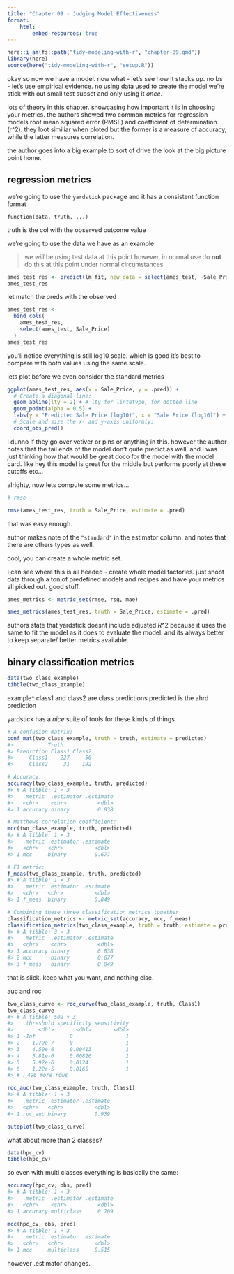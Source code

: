 ```yaml
---
title: "Chapter 09 - Judging Model Effectiveness"
format: 
    html:
        embed-resources: true
---
```


```r
here::i_am(fs::path("tidy-modeling-with-r", "chapter-09.qmd"))
library(here)
source(here("tidy-modeling-with-r", "setup.R"))
```


okay so now we have a model. now what - let's see how it stacks up.
no bs - let's use empirical evidence. no using data used to create the
model we're stick with out small test subset and only using it *once*.

lots of theory in this chapter. showcasing how important it is
in choosing your metrics.
the authors showed two common metrics for regression models
root mean squared error (RMSE) and coefficient of determination (r^2).
they loot similiar when ploted but the former is a measure of 
accuracy, while the latter measures correlation.

the author goes into a big example to sort of drive the look
at the big picture point home.

## regression metrics

we're going to use the `yardstick` package and it has a consistent
function format

`function(data, truth, ...)`

truth is the col with the observed outcome value

we're going to use the data we have as an example.

> we *will* be using test data at this point
> however, in normal use do **not** do this
> at this point under normal circumstances

```r
ames_test_res <- predict(lm_fit, new_data = select(ames_test, -Sale_Price))
ames_test_res
```


let match the preds with the observed

```r
ames_test_res <-
  bind_cols(
    ames_test_res,
    select(ames_test, Sale_Price)
  )
ames_test_res
```


you'll notice everything is still log10 scale. which is good
it's best to compare with both values using the same scale.

lets plot before we even consider the standard metrics

```r
ggplot(ames_test_res, aes(x = Sale_Price, y = .pred)) +
  # Create a diagonal line:
  geom_abline(lty = 2) + # lty for lintetype, for dotted line
  geom_point(alpha = 0.5) +
  labs(y = "Predicted Sale Price (log10)", x = "Sale Price (log10)") +
  # Scale and size the x- and y-axis uniformly:
  coord_obs_pred()
```

i dunno if they go over vetiver or pins or anything in this.
however the author notes that the tail ends of the model
don't quite predict as well. and I was just thinking how
that would be great doco for the model with the model card.
like hey this model is great for the middle but performs
poorly at these cutoffs etc...

alrighty, now lets compute some metrics...

```r
# rmse

rmse(ames_test_res, truth = Sale_Price, estimate = .pred)

```

that was easy enough.

author makes note of the `"standard"` in the estimator column.
and notes that there are others types as well.

cool, you can create a whole metric set.

I can see where this is all headed  - create whole model
factories. just shoot data through a ton of predefined models 
and recipes and have your metrics all picked out. good stuff.

```r
ames_metrics <- metric_set(rmse, rsq, mae)

ames_metrics(ames_test_res, truth = Sale_Price, estimate = .pred)
```

authors state that yardstick doesnt include adjusted *R*^2 
because it uses the same to fit the model as it does to evaluate the model.
and its always better to keep separate/ better metrics available.

## binary classification metrics

```r
data(two_class_example)
tibble(two_class_example)
```

example^ 
class1 and class2 are class predictions
predicted is the ahrd prediction


yardstick has a *nice* suite of tools 
for these kinds of things

```r
# A confusion matrix:
conf_mat(two_class_example, truth = truth, estimate = predicted)
#>           Truth
#> Prediction Class1 Class2
#>     Class1    227     50
#>     Class2     31    192

# Accuracy:
accuracy(two_class_example, truth, predicted)
#> # A tibble: 1 × 3
#>   .metric  .estimator .estimate
#>   <chr>    <chr>          <dbl>
#> 1 accuracy binary         0.838

# Matthews correlation coefficient:
mcc(two_class_example, truth, predicted)
#> # A tibble: 1 × 3
#>   .metric .estimator .estimate
#>   <chr>   <chr>          <dbl>
#> 1 mcc     binary         0.677

# F1 metric:
f_meas(two_class_example, truth, predicted)
#> # A tibble: 1 × 3
#>   .metric .estimator .estimate
#>   <chr>   <chr>          <dbl>
#> 1 f_meas  binary         0.849

# Combining these three classification metrics together
classification_metrics <- metric_set(accuracy, mcc, f_meas)
classification_metrics(two_class_example, truth = truth, estimate = predicted)
#> # A tibble: 3 × 3
#>   .metric  .estimator .estimate
#>   <chr>    <chr>          <dbl>
#> 1 accuracy binary         0.838
#> 2 mcc      binary         0.677
#> 3 f_meas   binary         0.849
```

that is slick. keep what you want, and nothing else.

auc and roc

```r
two_class_curve <- roc_curve(two_class_example, truth, Class1)
two_class_curve
#> # A tibble: 502 × 3
#>   .threshold specificity sensitivity
#>        <dbl>       <dbl>       <dbl>
#> 1 -Inf           0                 1
#> 2    1.79e-7     0                 1
#> 3    4.50e-6     0.00413           1
#> 4    5.81e-6     0.00826           1
#> 5    5.92e-6     0.0124            1
#> 6    1.22e-5     0.0165            1
#> # ℹ 496 more rows

roc_auc(two_class_example, truth, Class1)
#> # A tibble: 1 × 3
#>   .metric .estimator .estimate
#>   <chr>   <chr>          <dbl>
#> 1 roc_auc binary         0.939
```

```r
autoplot(two_class_curve)
```

what about more than 2 classes?

```r
data(hpc_cv)
tibble(hpc_cv)
```

so even with multi classes everything is basically the same:

```r
accuracy(hpc_cv, obs, pred)
#> # A tibble: 1 × 3
#>   .metric  .estimator .estimate
#>   <chr>    <chr>          <dbl>
#> 1 accuracy multiclass     0.709

mcc(hpc_cv, obs, pred)
#> # A tibble: 1 × 3
#>   .metric .estimator .estimate
#>   <chr>   <chr>          <dbl>
#> 1 mcc     multiclass     0.515
```

however .estimator changes.